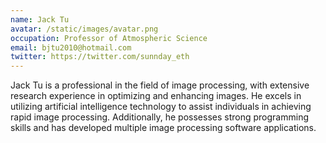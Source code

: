 ```yaml
---
name: Jack Tu
avatar: /static/images/avatar.png
occupation: Professor of Atmospheric Science
email: bjtu2010@hotmail.com
twitter: https://twitter.com/sunnday_eth
---
```


Jack Tu is a professional in the field of image processing, with extensive research experience in optimizing and enhancing images. He excels in utilizing artificial intelligence technology to assist individuals in achieving rapid image processing. Additionally, he possesses strong programming skills and has developed multiple image processing software applications.